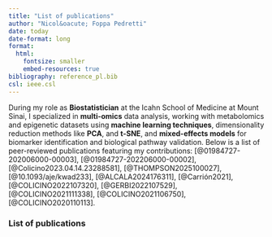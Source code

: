 ```yaml
---
title: "List of publications"
author: "Nicol&oacute; Foppa Pedretti"
date: today
date-format: long
format: 
  html:
    fontsize: smaller
    embed-resources: true
bibliography: reference_pl.bib
csl: ieee.csl
---
```


During my role as **Biostatistician** at the Icahn School of Medicine at Mount Sinai, I specialized in **multi-omics** data analysis, working with metabolomics and epigenetic datasets using **machine learning techniques**, dimensionality reduction methods like **PCA**, and **t-SNE**, and  **mixed-effects models** for biomarker identification and biological pathway validation. Below is a list of peer-reviewed publications featuring my contributions: [@01984727-202006000-00003], [@01984727-202206000-00002], [@Colicino2023.04.14.23288581], [@THOMPSON2025100027], [@10.1093/aje/kwad233], [@ALCALA2024176311], [@Carrión2021], [@COLICINO2022107320], [@GERBI2022107529], [@COLICINO2021111338], [@COLICINO2021106750], [@COLICINO2020110113].

### List of publications

::: {#refs}
:::